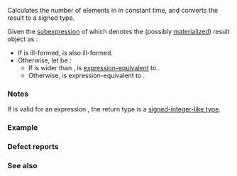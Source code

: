 {{cpp/ranges/title|ssize}}
{{cpp/ranges/navbar}}

{{dcl begin}}
{{dcl header|ranges}}
{{dcl header|iterator}}
{{dcl|since=c++20|notes={{mark custpt}}|1=
inline namespace /* unspecified */ {
    inline constexpr /* unspecified */ ssize = /* unspecified */;
}
}}

{{dcl h|Call signature}}
{{dcl|since=c++20|
template&lt; class T &gt;
    requires /* see below */
constexpr auto ssize( T&amp;&amp; t );
}}
{{dcl end}}

Calculates the number of elements in {{c|t}} in constant time, and converts the result to a signed type.

Given the [[cpp/language/expressions#Full-expressions|subexpression]] of which {{c|t}} denotes the (possibly [[cpp/language/implicit conversion#Temporary materialization|materialized]]) result object as {{c|E}}:
* If {{c|ranges::size(t)}} is ill-formed, {{c|ranges::ssize(E)}} is also ill-formed.
* Otherwise, let {{tt|Signed}} be {{lsi|cpp/ranges#make-signed-like-t}}{{sep}}{{c/core|&lt;decltype(ranges::size(t))&gt;}}:
** If {{lc|std::ptrdiff_t}} is wider than {{tt|Signed}}, {{c|ranges::ssize(E)}} is [[cpp/language/expressions#Expression-equivalence|expression-equivalent]] to {{c|static_cast&lt;std::ptrdiff_t&gt;(ranges::size(t))}}.
** Otherwise, {{c|ranges::ssize(E)}} is expression-equivalent to {{c|static_cast&lt;Signed&gt;(ranges::size(t))}}.

{{cpp/ranges/cpo}}

===Notes===
If {{c|ranges::ssize(e)}} is valid for an expression {{c|e}}, the return type is a [[cpp/iterator/is-integer-like|signed-integer-like type]].

===Example===
{{example|code=
#include &lt;array&gt;
#include &lt;iostream&gt;
#include &lt;ranges&gt;
#include &lt;type_traits&gt;

int main()
{
    std::array arr{1, 2, 3, 4, 5};
    auto s = std::ranges::ssize(arr);
    
    std::cout &lt;&lt; "ranges::ssize(arr) = " &lt;&lt; s &lt;&lt; '\n'
              &lt;&lt; "ranges::ssize is "
              &lt;&lt; (std::is_signed_v&lt;decltype(s)&gt; ? "signed" : "unsigned")
              &lt;&lt; '\n';
    
    std::cout &lt;&lt; "reversed arr: ";
    
    for (--s; s &gt;= 0; --s)
        std::cout &lt;&lt; arr[s] &lt;&lt; ' ';
    
    std::cout &lt;&lt; "\n" "s = " &lt;&lt; s &lt;&lt; '\n';
}
|output=
ranges::ssize(arr) = 5
ranges::ssize is signed
reversed arr: 5 4 3 2 1
s = -1
}}

===Defect reports===
{{dr list begin}}
{{dr list item|wg=lwg|dr=3403|std=C++20|before={{tt|ranges::size}} worked for some non-range types but {{tt|ranges::ssize}} did not|after=made work}}
{{dr list end}}

===See also===
{{dsc begin}}
{{dsc inc|cpp/ranges/dsc size}}
{{dsc inc|cpp/ranges/dsc sized_range}}
{{dsc inc|cpp/iterator/ranges/dsc distance}}
{{dsc inc|cpp/iterator/dsc size}}
{{dsc end}}

{{langlinks|es|ja|ru|zh}}